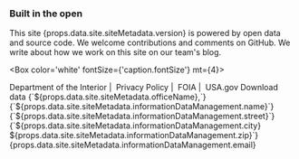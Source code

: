 <Box component='footer' display="flex" alignItems="center" bgcolor="info.dark" pt={4} pb={4}>
<Container maxWidth="lg">

<Grid container>
<Grid item xs={12} sm={2} >
  <Box p={4} display={{ xs: 'none', sm: 'block' }}>
    <DoiLogoImg></DoiLogoImg>
  </Box>
</Grid>
<Grid item xs={12} sm={6}>
<Box color="white">

### Built in the open

<Box>
This site {props.data.site.siteMetadata.version} is powered by <Link href='https://revenuedata.doi.gov/downloads' style={{color:'white'}}>open data</Link> and <Link href='https://github.com/ONRR/doi-extractives-data/' style={{color:'white'}}>source code</Link>. We welcome contributions 
and comments on <Link href='https://github.com/ONRR/doi-extractives-data/issues/new' style={{color:'white'}}>GitHub</Link>. We write about how we work on this 
site on <Link href='https://revenuedata.doi.gov/blog' style={{color:'white'}}>our team's blog</Link>.
</Box>

<Box color='white' fontSize={'caption.fontSize'} mt={4}>
<Link href='https://www.doi.gov/' style={{color:'white'}}>Department of the Interior</Link>&nbsp;|&nbsp;
<Link href='https://www.doi.gov/privacy' style={{color:'white'}}>Privacy Policy</Link>&nbsp;|&nbsp; 
<Link href='https://www.doi.gov/foia' style={{color:'white'}}>FOIA</Link>&nbsp;|&nbsp;
<Link href='https://www.usa.gov/' style={{color:'white'}}>USA.gov</Link>
</Box>

</Box>
</Grid>
<Grid item xs={12} sm={4}>
<Box color='white' borderBottom={1} pb={2}>
<Link href='/downloads/' style={{color:'white'}} linkType='DownloadBase'>Download data</Link>
</Box>
<Box pt={4} color='white' fontSize={'caption.fontSize'}>
{`${props.data.site.siteMetadata.officeName},`}<br />
{`${props.data.site.siteMetadata.informationDataManagement.name}`}<br />
{`${props.data.site.siteMetadata.informationDataManagement.street}`}<br />
{`${props.data.site.siteMetadata.informationDataManagement.city} ${props.data.site.siteMetadata.informationDataManagement.zip}`}<br />
<Link href={`mailto:${props.data.site.siteMetadata.informationDataManagement.email}`} style={{color:'white'}}>
{props.data.site.siteMetadata.informationDataManagement.email}
</Link>
</Box>
</Grid>
</Grid>

</Container>
</Box>
